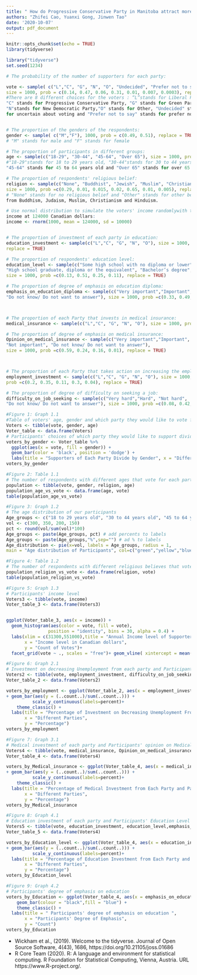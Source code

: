 ```yaml
---
title: " How do Progressive Conservative Party in Manitoba attract more voters in the upcoming election?"
authors: "Zhifei Cao, Yuanxi Gong, Jinwen Tao"
date: '2020-10-07'
output: pdf_document
---
```


```r
knitr::opts_chunk$set(echo = TRUE)
library(tidyverse)
```


```r
library("tidyverse")
set.seed(1234)

# The probability of the number of supporters for each party:

vote <- sample( c("L","C", "G", "N", "O", "Undecided", "Prefer not to say"), 
size = 1000, prob = c(0.14, 0.47, 0.06, 0.31, 0.01, 0.007, 0.0003), replace = TRUE)
#There are 8 different choices for the voters : “L”stands for Liberal Party,
"C" stands for Progressive Conservative Party, "G" stands for Green Party, 
"N"stands for New Democratic Party,"O" stands for Other, "Undecided" stands 
for uncertain about voting and "Prefer not to say" stands for prefer not to answer this question. 


# The proportion of the genders of the respondents:
gender <- sample( c("M","F"), 1000, prob = c(0.49, 0.51), replace = TRUE)
# "M" stands for male and "F" stands for female

# The proportion of participants in different groups:
age <- sample(c("18-29", "30-44", "45-64", "Over 65"), size = 1000, prob =c(0.3, 0.35, 0.2, 0.15), replace = TRUE)
#"18-29"stands for 18 to 29 years old, "30-44"stands for 30 to 44 years old,
"45-64" stands for 45 to 64 years old and "Over 65" stands for over 65 years old

# The proportion of respondents' religious belief:
religion <- sample(c("None", "Buddhist", "Jewish", "Muslim", "Christian", "Hindu", "Other"),
size = 1000, prob =c(0.29, 0.01, 0.015, 0.02, 0.65, 0.01, 0.005), replace = TRUE)
# "None" stands for no religious belief and "Other" stands for other beliefs exclude 
from Buddhism, Judaism, Muslim, Christianism and Hinduism. 

# Use normal distribution to simulate the voters' income randomlywith their average annual 
income at 124000 Canadian dollars:
income <- rnorm(1000, mean = 124000, sd = 10000)


# The proportion of investment of each party in education:
education_investment <- sample(c("L","C", "G", "N", "O"), size = 1000, prob =c(0.45, 0.25, 0.1, 0.18, 0.02), 
replace = TRUE)

# The proportion of respondents' education level:
education_level <- sample(c("Some high school with no diploma or lower",
"High school graduate, diploma or the equivalent", "Bachelor’s degree", "Master’s degree or higher"),
size = 1000, prob =c(0.13, 0.51, 0.25, 0.11), replace = TRUE)

# The proportion of degree of emphasis on education diploma:
emphasis_on_education_diploma <- sample(c("Very important","Important", "Not important",
"Do not know/ Do not want to answer"), size = 1000, prob =c(0.33, 0.49, 0.15, 0.03), replace = TRUE)



# The proportion of each Party that invests in medical insurance:
medical_insurance <- sample(c("L","C", "G", "N", "O"), size = 1000, prob =c(0.17, 0.18, 0.35, 0.28, 0.02), replace = TRUE)

# The proportion of degree of emphasis on medical insurance:
Opinion_on_medical_insurance <- sample(c("Very important","Important", 
"Not important", "Do not know/ Do not want to answer"), 
size = 1000, prob =c(0.59, 0.24, 0.16, 0.01), replace = TRUE)



# The proportion of each Party that takes action on increasing the employment rate:
employment_investment <- sample(c("L","C", "G", "N", "O"), size = 1000, 
prob =c(0.2, 0.35, 0.11, 0.3, 0.04), replace = TRUE)

# The proportion of degree of difficulty on seeking a job:
difficulty_on_job_seeking <- sample(c("Very hard","Hard", "Not hard", 
"Do not know/ Do not want to answer"), size = 1000, prob =c(0.08, 0.42, 0.35, 0.05), replace = TRUE)

```

```r
#Figure 1: Graph 1.1 
#Table of voters' age, gender and which party they would like to vote for
Voters <- tibble(vote, gender, age)
Voter_table <- data.frame(Voters)
# Participants' choices of which party they would like to support divide by gender
voters_by_gender <- Voter_table %>%
  ggplot(aes(x = vote, fill = gender)) + 
  geom_bar(color = 'black', position = 'dodge') + 
  labs(title = "Supporters of Each Party Divide by Gender", x = "Different Parties", y = "Count of Votes") + theme_minimal()
voters_by_gender

```


```r
#Figure 2: Table 1.1
# The number of respondents with different ages that vote for each party:
population <- tibble(vote, gender, religion, age)
population_age_vs_vote <- data.frame(age, vote)
table(population_age_vs_vote)
```

```r
#Figure 3: Graph 1.2
# The age distribution of our participants
Age_groups <- c("18 to 29 years old", "30 to 44 years old", "45 to 64 years old", "Over 65 years old")
vol <- c(300, 350, 200, 150)
pct <- round(vol/sum(vol)*100)
Age_groups <- paste(Age_groups, pct) # add percents to labels
Age_groups <- paste(Age_groups,"%",sep="") # ad % to labels
Age_distribution <- pie(x=vol, labels = Age_groups, radius = 1,
main = "Age distribution of Participants", col=c("green","yellow","blue","purple"), clockwise = T)
```


```r
#Figure 4: Table 1.2
# The number of respondents with different religious believes that vote for each party:
population_religion_vs_vote <- data.frame(religion, vote)
table(population_religion_vs_vote)
```


```r
#Figure 5: Graph 1.3
# Participants' income level 
Voters3 <- tibble(vote, income)
Voter_table_3 <- data.frame(Voters3)


ggplot(Voter_table_3, aes(x = income)) +
  geom_histogram(aes(color = vote, fill = vote), 
                position = "identity", bins = 30, alpha = 0.4) +
  labs(xlim = c(31300,551000),title = "Annual Income level of Supporters of Different Parties",
       x = "Income level in Canadian dollars",
       y = "Count of Votes")+
  facet_grid(vote ~ ., scales = "free")+ geom_vline( xintercept = mean(income),linetype = "dashed")
```



```r
#Figure 6: Graph 2.1
# Investment on decreasing Unemployment from each party and Participants' difficulty on job seeking
Voters2 <- tibble(vote, employment_investment, difficulty_on_job_seeking)
Voter_table_2 <- data.frame(Voters2)

voters_by_employment <- ggplot(Voter_table_2, aes(x = employment_investment, fill = difficulty_on_job_seeking)) 
+ geom_bar(aes(y = (..count..)/sum(..count..))) + 
          scale_y_continuous(labels=percent)+
    theme_classic() +
  labs(title = "Percentage of Investment on Decreasing Unemployment From Each Party and Difficulty on Job Seeking",
       x = "Different Parties",
       y = "Percentage") 
voters_by_employment
```


```r
#Figure 7: Graph 3.1
# Medical investment of each party and Participants' opinion on Medical Insurance
Voters4 <- tibble(vote, medical_insurance, Opinion_on_medical_insurance)
Voter_table_4 <- data.frame(Voters4)

voters_by_Medical_insurance <- ggplot(Voter_table_4, aes(x = medical_insurance, fill = Opinion_on_medical_insurance)) 
+ geom_bar(aes(y = (..count..)/sum(..count..))) + 
          scale_y_continuous(labels=percent)+
    theme_classic() +
  labs(title = "Percentage of Medical Investment from Each Party and Participants' Opinion on Medical Investment ",
       x = "Different Parties",
       y = "Percentage") 
voters_by_Medical_insurance

```



```r
#Figure 8: Graph 4.1
# Education investment of each party and Participants' Education Level
Voters5 <- tibble(vote, education_investment, education_level,emphasis_on_education_diploma)
Voter_table_5 <- data.frame(Voters4)

voters_by_Education_level <- ggplot(Voter_table_4, aes(x = education_investment,fill = education_level)) 
+ geom_bar(aes(y = (..count..)/sum(..count..))) + 
          scale_y_continuous(labels=percent)+
  labs(title = "Percentage of Education Investment from Each Party and Participants' Education Level ",
       x = "Different Parties",
       y = "Percentage") 
voters_by_Education_level

```


```r
#Figure 9: Graph 4.2
# Participants' degree of emphasis on education
voters_by_Education <- ggplot(Voter_table_4, aes(x = emphasis_on_education_diploma)) +
    geom_bar(colour = "black",fill = "blue") +
    theme_classic() +
  labs(title = " Participants' degree of emphasis on education ",
       x = "Participants' Degree of Emphasis",
       y = "Count") 
voters_by_Education
```


- Wickham et al., (2019). Welcome to the tidyverse. Journal of Open
  Source Software, 4(43), 1686, https://doi.org/10.21105/joss.01686
- R Core Team (2020). R: A language and environment for statistical
  computing. R Foundation for Statistical Computing, Vienna, Austria.
  URL https://www.R-project.org/.
